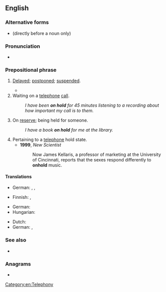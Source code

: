 {{also|onhold}}
==English==

===Alternative forms===
* {{l|en|on-hold}} (directly before a noun only)

===Pronunciation===
* {{audio|en|En-au-on hold.ogg|Audio (AU)}}

===Prepositional phrase===
{{en-PP}}

# {{lb|en|idiomatic}} [[delayed|Delayed]]; [[postponed]]; [[suspended]].
#: {{ux|en|This project is '''on hold''' until we can get more information.}}
#* {{quote-journal|en|date=2021 May 5|author=Paul Clifton|title=Network News: Heathrow Western Rail Access scheme ''''on hold''''|journal=RAIL|issue=930|page=26|text=Plans to build a western rail route into Heathrow Airport have been put '''on hold''', with Network Rail saying that staff working on the scheme have been moved to other projects.}}
# Waiting on a [[telephone]] [[call]].
#: ''I have been '''on hold''' for 45 minutes listening to a recording about how important my call is to them.''
# On [[reserve]]; being held for someone.
#: ''I have a book '''on hold''' for me at the library.''
# Pertaining to a [[telephone]] hold state.
#* '''1999''', ''New Scientist''
#*: Now James Kellaris, a professor of marketing at the University of Cincinnati, reports that the sexes respond differently to '''onhold'''{{sic}} music.

====Translations====
{{trans-see|delayed; postponed; suspended|postponed|suspended}}
{{trans-top|waiting on a telephone call}}
* German: {{t|de|in der Warteschleife gesteckt}}, {{t|de|in der Leitung gewartet}}, {{t|de|auf das Abheben gewartet}}
{{trans-mid}}
{{trans-bottom}}
{{trans-top|on reserve}}
* Finnish: {{t|fi|[[varattu|varattuna]]}}, {{t+|fi|varalla}}
{{trans-mid}}
* German: {{t+|de|reserviert}}
* Hungarian: {{t+|hu|félretesz|alt=félretéve}}
{{trans-bottom}}
{{trans-top|pertaining to a telephone hold state}}
* Dutch: {{t|nl|in de wachtstand}}
* German: {{t|de|Warteschleifen-}}, {{t|de|in der Warteschleife}} {{qualifier|postpositioned}}
{{trans-mid}}
{{trans-bottom}}

===See also===
* {{l|en|hold on}}

===Anagrams===
* {{anagrams|en|a=dhlnoo|hold on}}

[[Category:en:Telephony]]